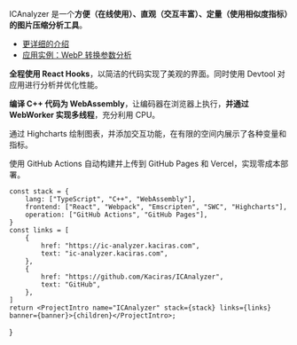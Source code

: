 
ICAnalyzer 是一个**方便（在线使用）、直观（交互丰富）、定量（使用相似度指标）的图片压缩分析工具**。

* [更详细的介绍](https://blog.kaciras.com/article/23/icanalyzer-development-log)
* [应用实例：WebP 转换参数分析](https://blog.kaciras.com/article/24/analyze-WebP-encode-options)

**全程使用 React Hooks**，以简洁的代码实现了美观的界面。同时使用 Devtool 对应用进行分析并优化性能。

**编译 C++ 代码为 WebAssembly**，让编码器在浏览器上执行，**并通过 WebWorker 实现多线程**，充分利用 CPU。

通过 Highcharts 绘制图表，并添加交互功能，在有限的空间内展示了各种变量和指标。

使用 GitHub Actions 自动构建并上传到 GitHub Pages 和 Vercel，实现零成本部署。

	const stack = {
		lang: ["TypeScript", "C++", "WebAssembly"],
		frontend: ["React", "Webpack", "Emscripten", "SWC", "Highcharts"],
		operation: ["GitHub Actions", "GitHub Pages"],
	}
	const links = [
		{
			href: "https://ic-analyzer.kaciras.com",
			text: "ic-analyzer.kaciras.com",
		},
		{
			href: "https://github.com/Kaciras/ICAnalyzer",
			text: "GitHub",
		},
	]
	return <ProjectIntro name="ICAnalyzer" stack={stack} links={links} banner={banner}>{children}</ProjectIntro>;
}
